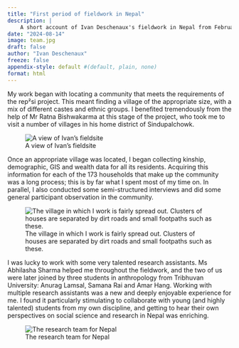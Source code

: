 ```yaml
---
title: "First period of fieldwork in Nepal"
description: |
    A short account of Ivan Deschenaux's fieldwork in Nepal from February to July 2024.
date: "2024-08-14"
image: team.jpg
draft: false
author: "Ivan Deschenaux"
freeze: false
appendix-style: default #(default, plain, none)
format: html
---
```


My work began with locating a community that meets the requirements of the rep²si project. This meant finding a village of the appropriate size, with a mix of different castes and ethnic groups. I benefited tremendously from the help of Mr Ratna Bishwakarma at this stage of the project, who took me to visit a number of villages in his home district of Sindupalchowk.

![A view of Ivan's fieldsite](01.jpg "A photograph of a village in Nepal. A man carries large wooden poles on his back as he walks along a road in the village.")

Once an appropriate village was located, I began collecting kinship, demographic, GIS and wealth data for all its residents. Acquiring this information for each of the 173 households that make up the community was a long process; this is by far what I spent most of my time on. In parallel, I also conducted some semi-structured interviews and did some general participant observation in the community.

![The village in which I work is fairly spread out. Clusters of houses are separated by dirt roads and small footpaths such as these.](02.jpg "A photograph of footpaths in the Himalaya. Two small paths branch left and righ amid trees and other vegetation.")

I was lucky to work with some very talented research assistants. Ms Abhilasha Sharma helped me throughout the fieldwork, and the two of us were later joined by three students in anthropology from Tribhuvan University: Anurag Lamsal, Samana Rai and Amar Hang. Working with multiple research assistants was a new and deeply enjoyable experience for me. I found it particularly stimulating to collaborate with young (and highly talented) students from my own discipline, and getting to hear their own perspectives on social science and research in Nepal was enriching.

![The research team for Nepal](team.jpg "A photograph of Ivan Deschenaux, Amar Hang, Samana Rai, Anurag Lamsal and Abhilasha Sharma. In the background are some Himalayan hills.")
